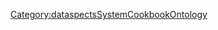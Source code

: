 {{{info|add title=New Tool|edit title=Edit Tool|page name=C<unique number;random;10>}}}

{{FormHeader|Tool}}
{{StandardFormSections}}
{{FormFooter}}

<noinclude>[[Category:dataspectsSystemCookbookOntology]]</noinclude>